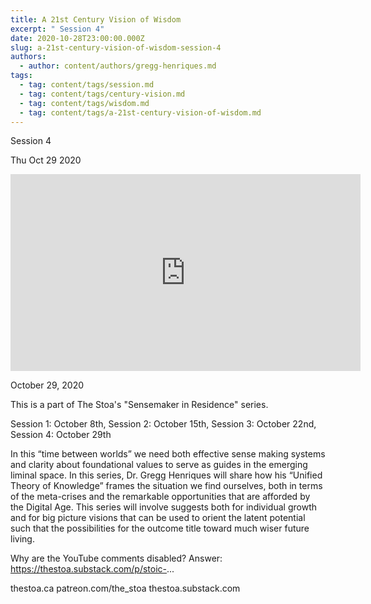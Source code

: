 ```yaml
---
title: A 21st Century Vision of Wisdom
excerpt: " Session 4"
date: 2020-10-28T23:00:00.000Z
slug: a-21st-century-vision-of-wisdom-session-4
authors:
  - author: content/authors/gregg-henriques.md
tags:
  - tag: content/tags/session.md
  - tag: content/tags/century-vision.md
  - tag: content/tags/wisdom.md
  - tag: content/tags/a-21st-century-vision-of-wisdom.md
---
```




 Session 4

Thu Oct 29 2020

<iframe width="560" height="315" src="https://www.youtube.com/embed/LFzkDMjPDrk" title="A 21st Century Vision of Wisdom: Session 4 w/ Gregg Henriques" frameborder="0" allow="accelerometer; autoplay; clipboard-write; encrypted-media; gyroscope; picture-in-picture" allowfullscreen ></iframe>

October 29, 2020

This is a part of The Stoa's "Sensemaker in Residence" series. 

Session 1: October 8th, 
Session 2: October 15th, 
Session 3: October 22nd, 
Session 4: October 29th 

In this “time between worlds” we need both effective sense making systems and clarity about foundational values to serve as guides in the emerging liminal space. In this series, Dr. Gregg Henriques will share how his “Unified Theory of Knowledge” frames the situation we find ourselves, both in terms of the meta-crises and the remarkable opportunities that are afforded by the Digital Age. This series will involve suggests both for individual growth and for big picture visions that can be used to orient the latent potential such that the possibilities for the outcome title toward much wiser future living.

Why are the YouTube comments disabled? Answer: https://thestoa.substack.com/p/stoic-...

thestoa.ca
patreon.com/the_stoa
thestoa.substack.com


